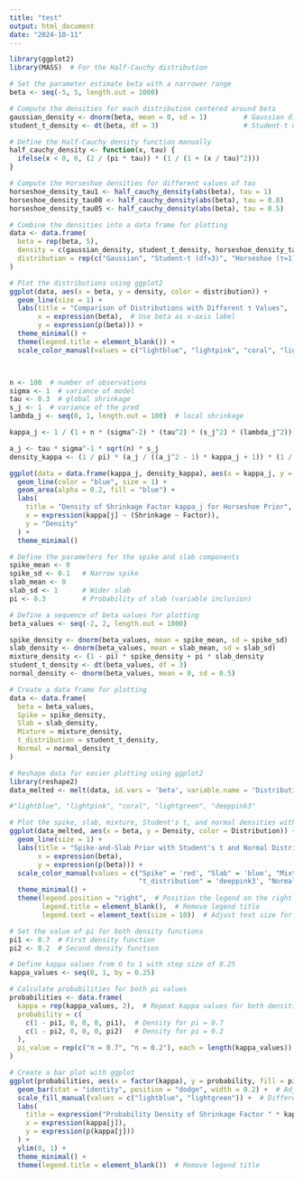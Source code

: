 ```yaml
---
title: "test"
output: html_document
date: "2024-10-11"
---
```


```r
library(ggplot2)
library(MASS)  # For the Half-Cauchy distribution

# Set the parameter estimate beta with a narrower range
beta <- seq(-5, 5, length.out = 1000)

# Compute the densities for each distribution centered around beta
gaussian_density <- dnorm(beta, mean = 0, sd = 1)         # Gaussian distribution
student_t_density <- dt(beta, df = 3)                     # Student-t distribution with 3 degrees of freedom

# Define the Half-Cauchy density function manually
half_cauchy_density <- function(x, tau) {
  ifelse(x < 0, 0, (2 / (pi * tau)) * (1 / (1 + (x / tau)^2)))
}

# Compute the Horseshoe densities for different values of tau
horseshoe_density_tau1 <- half_cauchy_density(abs(beta), tau = 1)
horseshoe_density_tau08 <- half_cauchy_density(abs(beta), tau = 0.8)
horseshoe_density_tau05 <- half_cauchy_density(abs(beta), tau = 0.5)

# Combine the densities into a data frame for plotting
data <- data.frame(
  beta = rep(beta, 5),
  density = c(gaussian_density, student_t_density, horseshoe_density_tau1, horseshoe_density_tau08, horseshoe_density_tau05),
  distribution = rep(c("Gaussian", "Student-t (df=3)", "Horseshoe (τ=1)", "Horseshoe (τ=0.8)", "Horseshoe (τ=0.5)"), each = length(beta))
)

# Plot the distributions using ggplot2
ggplot(data, aes(x = beta, y = density, color = distribution)) +
  geom_line(size = 1) +
  labs(title = "Comparison of Distributions with Different τ Values",
       x = expression(beta),  # Use beta as x-axis label
       y = expression(p(beta))) +
  theme_minimal() +
  theme(legend.title = element_blank()) +
  scale_color_manual(values = c("lightblue", "lightpink", "coral", "lightgreen", "deeppink3"))




```

```r

n <- 100  # number of observations
sigma <- 1  # variance of model
tau <- 0.3  # global shrinkage 
s_j <- 1  # variance of the pred
lambda_j <- seq(0, 1, length.out = 100)  # local shrinkage 

kappa_j <- 1 / (1 + n * (sigma^-2) * (tau^2) * (s_j^2) * (lambda_j^2))

a_j <- tau * sigma^-1 * sqrt(n) * s_j 
density_kappa <- (1 / pi) * (a_j / ((a_j^2 - 1) * kappa_j + 1)) * (1 / sqrt(kappa_j * (1 - kappa_j)))

ggplot(data = data.frame(kappa_j, density_kappa), aes(x = kappa_j, y = density_kappa)) +
  geom_line(color = "blue", size = 1) +
  geom_area(alpha = 0.2, fill = "blue") +
  labs(
    title = "Density of Shrinkage Factor kappa_j for Horseshoe Prior",
    x = expression(kappa[j] ~ (Shrinkage ~ Factor)),
    y = "Density"
  ) +
  theme_minimal()


```

```r

# Define the parameters for the spike and slab components
spike_mean <- 0
spike_sd <- 0.1   # Narrow spike
slab_mean <- 0
slab_sd <- 1      # Wider slab
pi <- 0.3         # Probability of slab (variable inclusion)

# Define a sequence of beta values for plotting
beta_values <- seq(-2, 2, length.out = 1000)

spike_density <- dnorm(beta_values, mean = spike_mean, sd = spike_sd)
slab_density <- dnorm(beta_values, mean = slab_mean, sd = slab_sd)
mixture_density <- (1 - pi) * spike_density + pi * slab_density
student_t_density <- dt(beta_values, df = 3)
normal_density <- dnorm(beta_values, mean = 0, sd = 0.5)

# Create a data frame for plotting
data <- data.frame(
  beta = beta_values,
  Spike = spike_density,
  Slab = slab_density,
  Mixture = mixture_density,
  t_distribution = student_t_density,
  Normal = normal_density
)

# Reshape data for easier plotting using ggplot2
library(reshape2)
data_melted <- melt(data, id.vars = 'beta', variable.name = 'Distribution', value.name = 'Density')

#"lightblue", "lightpink", "coral", "lightgreen", "deeppink3"

# Plot the spike, slab, mixture, Student's t, and normal densities with a legend on the right
ggplot(data_melted, aes(x = beta, y = Density, color = Distribution)) +
  geom_line(size = 1) +
  labs(title = "Spike-and-Slab Prior with Student's t and Normal Distributions",
       x = expression(beta),
       y = expression(p(beta))) +
  scale_color_manual(values = c("Spike" = 'red', "Slab" = 'blue', "Mixture" = 'black', 
                                "t_distribution" = 'deeppink3', "Normal" = 'lightblue')) +
  theme_minimal() +
  theme(legend.position = "right",  # Position the legend on the right side
        legend.title = element_blank(),  # Remove legend title
        legend.text = element_text(size = 10))  # Adjust text size for readability

```

```r
# Set the value of pi for both density functions
pi1 <- 0.7  # First density function
pi2 <- 0.2  # Second density function

# Define kappa values from 0 to 1 with step size of 0.25
kappa_values <- seq(0, 1, by = 0.25)

# Calculate probabilities for both pi values
probabilities <- data.frame(
  kappa = rep(kappa_values, 2),  # Repeat kappa values for both densities
  probability = c(
    c(1 - pi1, 0, 0, 0, pi1),  # Density for pi = 0.7
    c(1 - pi2, 0, 0, 0, pi2)   # Density for pi = 0.2
  ),
  pi_value = rep(c("π = 0.7", "π = 0.2"), each = length(kappa_values))  # Indicate pi value for each density
)

# Create a bar plot with ggplot
ggplot(probabilities, aes(x = factor(kappa), y = probability, fill = pi_value)) +
  geom_bar(stat = "identity", position = "dodge", width = 0.2) +  # Adjust width for visibility
  scale_fill_manual(values = c("lightblue", "lightgreen")) +  # Different colors for different pi values
  labs(
    title = expression("Probability Density of Shrinkage Factor " * kappa[j]),
    x = expression(kappa[j]),
    y = expression(p(kappa[j]))
  ) +
  ylim(0, 1) +
  theme_minimal() +
  theme(legend.title = element_blank())  # Remove legend title

```
